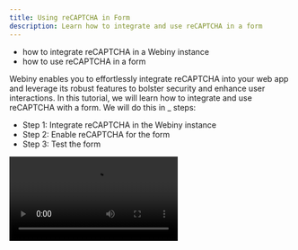 ```yaml
---
title: Using reCAPTCHA in Form
description: Learn how to integrate and use reCAPTCHA in a form
---
```



<Alert type="success" title="WHAT YOU'LL LEARN">

- how to integrate reCAPTCHA in a Webiny instance
- how to use reCAPTCHA in a form

</Alert>

Webiny enables you to effortlessly integrate reCAPTCHA into your web app and leverage its robust features to bolster security and enhance user interactions. In this tutorial, we will learn how to integrate and use reCAPTCHA with a form. We will do this in _ steps:

- Step 1: Integrate reCAPTCHA in the Webiny instance 
- Step 2: Enable reCAPTCHA for the form
- Step 3: Test the form

<Video src={reCAPTCHAInForm} controls={true} />

## Step 1: Integrate reCAPTCHA in the Webiny instance

1. From the **Side Menu**, click **Settings** > **FORM BUILDER** > **reCAPTCHA**.

    ✔️ The **reCAPTCHA Settings** screen opens.

2. Click the **Enable Google reCAPTCHA** button to toggle it on.

3. In the **Domain** textbox, type *your domain* (e.g. **https://www.webiny.com**).

	**Note**: In this tutorial, we will use the domain where your web app is published. Please note that this domain is different from the one where your Webiny CMS runs. You can find the published web app domain by visiting any published page, such as the **Contact Us** page that we created in the [Create Form](../url) tutorial (e.g. https://d3s7islumczq2q.cloudfront.net). 

4. Click **Don't have a site key?** below the **Google reCAPTCHA site key** textbox.

    ✔️ The **Register a new site** screen on the **Google reCAPTCHA** website opens.

5. In the **Label** textbox, type *a label for your web app* (e.g. **webiny.com**).

6. Under **reCAPTCHA type**, click **Challenge (v2)**.

7. Under **Challenge (v2)**, click **"I'm not a robot" tickbox**. 

8. Under **Domains**, in the textbox, type *your domain* (e.g. **webiny.com**).
	
	**Note**: Ensure that this domain matches the one you entered in **Step 3**, excluding **http://** and **https://** (e.g. **d3s7islumczq2q.cloudfront.net**). 
	
9. Click **SUBMIT**.
	
	✔️ The **Adding reCAPTCHA to your site** screen opens.
	
10. To add **Google reCAPTCHA site key** to your Webiny instance:

	a. On the **Adding reCAPTCHA to your site** screen, click **COPY SITE KEY**.
	
	b. On the **reCAPTCHA Settings** screen of your Webiny instance, paste the copied key in the **Google reCAPTCHA site key** textbox.

11. To add  **Google reCAPTCHA secret key** to your Webiny instance:

	a. On the **Adding reCAPTCHA to your site** screen, click **COPY SECRET KEY**.
	
	b. On the **reCAPTCHA Settings** screen of your Webiny instance, paste the copied key in the **Google reCAPTCHA secret key** textbox.

12. On the **reCAPTCHA Settings** screen, click **SAVE**.
 
## Step 2: Enable reCAPTCHA for the form
1. From the **Side Menu**, click **Form Builder** > **FORMS** > **Forms**.

	✔️ The **Forms** screen opens.

2. On the **Forms** screen, click the **Contact Form** list item in the list of forms that we created in the [Create Form](../url) tutorial.

    ✔️ The **FORM PREVIEW** tab opens.

3. In the **FORM PREVIEW** tab, click the **EDIT** icon (✏️).

    ✔️ The form editor screen opens.

4. Click the **SETTINGS** icon (⚙️).

    ✔️ The **Form Settings** screen opens.

5. Click the **ReCAPTCHA** tab.

6. Click the **Enable** button to toggle it on.

7. Click **SAVE SETTINGS**.

	✔️ The form editor screen opens.

8. Click **PUBLISH CHANGES**.

## Step 3: Test the form
1. From the **Side Menu**, click **Page Builder** > **PAGES** > **Pages**.

    ✔️ The **Pages** screen opens.

2. Click the **Contact Us** list item in the list of pages that we created in the [Create Form](../url) tutorial.

    ✔️ The **PAGE PREVIEW** tab opens.

3. Click the **kebab menu** icon ( ⁝ ) on the top right of the page.

    ✔️ Menu opens with the options **View** and **Set as homepage**.

4. Click **View**.

    ✔️ The **Contact Us** page opens.

The reCAPTCHA tickbox will be visibly displayed alongside the form.
